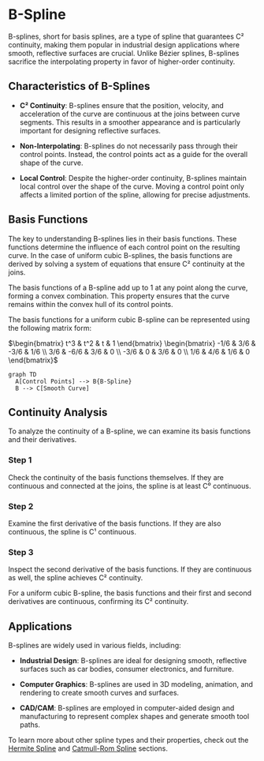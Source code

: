
# B-Spline

B-splines, short for basis splines, are a type of spline that guarantees C² continuity, making them popular in industrial design applications where smooth, reflective surfaces are crucial. Unlike Bézier splines, B-splines sacrifice the interpolating property in favor of higher-order continuity.

## Characteristics of B-Splines

- **C² Continuity**: B-splines ensure that the position, velocity, and acceleration of the curve are continuous at the joins between curve segments. This results in a smoother appearance and is particularly important for designing reflective surfaces.

- **Non-Interpolating**: B-splines do not necessarily pass through their control points. Instead, the control points act as a guide for the overall shape of the curve.

- **Local Control**: Despite the higher-order continuity, B-splines maintain local control over the shape of the curve. Moving a control point only affects a limited portion of the spline, allowing for precise adjustments.

## Basis Functions

The key to understanding B-splines lies in their basis functions. These functions determine the influence of each control point on the resulting curve. In the case of uniform cubic B-splines, the basis functions are derived by solving a system of equations that ensure C² continuity at the joins.

<Callout>
The basis functions of a B-spline add up to 1 at any point along the curve, forming a convex combination. This property ensures that the curve remains within the convex hull of its control points.
</Callout>

The basis functions for a uniform cubic B-spline can be represented using the following matrix form:

$\begin{bmatrix}
t^3 & t^2 & t & 1
\end{bmatrix}
\begin{bmatrix}
-1/6 & 3/6 & -3/6 & 1/6 \\
3/6 & -6/6 & 3/6 & 0 \\
-3/6 & 0 & 3/6 & 0 \\
1/6 & 4/6 & 1/6 & 0
\end{bmatrix}$

```mermaid
graph TD
  A[Control Points] --> B{B-Spline}
  B --> C[Smooth Curve]
```

## Continuity Analysis

To analyze the continuity of a B-spline, we can examine its basis functions and their derivatives.

<Steps>

### Step 1

Check the continuity of the basis functions themselves. If they are continuous and connected at the joins, the spline is at least C⁰ continuous.

### Step 2 

Examine the first derivative of the basis functions. If they are also continuous, the spline is C¹ continuous.

### Step 3

Inspect the second derivative of the basis functions. If they are continuous as well, the spline achieves C² continuity.

</Steps>

For a uniform cubic B-spline, the basis functions and their first and second derivatives are continuous, confirming its C² continuity.

## Applications

B-splines are widely used in various fields, including:

- **Industrial Design**: B-splines are ideal for designing smooth, reflective surfaces such as car bodies, consumer electronics, and furniture.

- **Computer Graphics**: B-splines are used in 3D modeling, animation, and rendering to create smooth curves and surfaces.

- **CAD/CAM**: B-splines are employed in computer-aided design and manufacturing to represent complex shapes and generate smooth tool paths.

To learn more about other spline types and their properties, check out the [Hermite Spline](/other-spline-types/hermite-spline) and [Catmull-Rom Spline](/other-spline-types/catmull-rom-spline) sections.